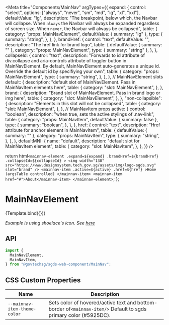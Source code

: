
<Meta
  title="Components/MainNav"
  argTypes={{
    expand: {
      control: "select",
      options: ["always", "never", "sm", "md", "lg", "xl", "xxl"],
      defaultValue: "lg",
      description:
        "The breakpoint, below which, the Navbar will collapse. When `always` the Navbar will always be expanded regardless of screen size. When `never`, the Navbar will always be collapsed",
      table: {
        category: "props: MainNavElement",
        defaultValue: { summary: "lg" },
        type: {
          summary: "string",
        },
      },
    },
    brandHref: {
      control: "text",
      defaultValue: "",
      description: "The href link for brand logo",
      table: {
        defaultValue: { summary: "" },
        category: "props: MainNavElement",
        type: { summary: "string" },
      },
    },
    collapseId: {
      control: "text",
      description:
        "Forwards to id attribute of div.collapse and aria-controls attribute of toggler button in MainNavElement. By default, MainNavElement auto-generates a unique id. Override the default id by specifiying your own",
      table: {
        category: "props: MainNavElement",
        type: {
          summary: "string",
        },
      },
    },
    // MainNavElement slots
    default: {
      description:
        "default slot of MainNavElement. Pass in MainNavItem elements here",
      table: {
        category: "slot: MainNavElement",
      },
    },
    brand: {
      description:
        "Brand slot of MainNavElement. Pass in brand logo or img here",
      table: {
        category: "slot: MainNavElement",
      },
    },
    "non-collapsible": {
      description: "Elements in this slot will not be collapsed",
      table: {
        category: "slot: MainNavElement",
      },
    },
    // MainNavItem props
    active: {
      control: "boolean",
      description: "when true, sets the active stylings of .nav-link",
      table: {
        category: "props: MainNavItem",
        defaultValue: { summary: false },
        type: {
          summary: "boolean",
        },
      },
    },
    href: {
      control: "text",
      description: "Href attribute for anchor element in MainNavItem",
      table: {
        defaultValue: { summary: "" },
        category: "props: MainNavItem",
        type: {
          summary: "string",
        },
      },
    },
    defaultMNI: {
      name: "default",
      description: "default slot for MainNavItem element",
      table: {
        category: "slot: MainNavItem",
      },
    },
  }}
/>

  return html`
    <mainnav-element
      .expand=${expand}
      .brandHref=${brandHref}
      .collapseId=${collapseId}
    >
      <img
        width="130"
        src="https://www.designsystem.tech.gov.sg/assets/img/logo-sgds.svg"
        slot="brand"
      />
      <mainnav-item .active=${active} .href=${href}
        >Home (argsTable controlled)
      </mainnav-item>
      <mainnav-item href="#">About</mainnav-item>
    </mainnav-element>
  `;
};

# MainNavElement

<Canvas>
  <Story name="Basic">
    {Template.bind({})}
  </Story>
</Canvas>

_Example is using shoelace's icon. See [here](https://shoelace.style/components/icon)_

## API

```jsx
import {
  MainNavElement,
  MainNavItem,
} from "@govtechsg/sgds-web-component/MainNav";
```

<ArgsTable story="Basic" />

## CSS Custom Properties

| Name                         | Description                                                                                                   |
| ---------------------------- | ------------------------------------------------------------------------------------------------------------- |
| `--mainnav-item-theme-color` | Sets color of hovered/active text and bottom-border of`<mainnav-item/>` Default to sgds primary color (#5925DC). |
